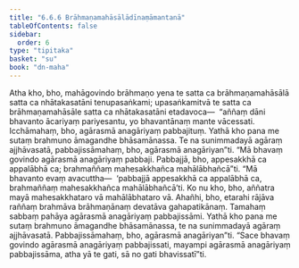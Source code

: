 ```yaml
---
title: "6.6.6 Brāhmaṇamahāsālādīnaṃāmantanā"
tableOfContents: false
sidebar:
  order: 6
type: "tipitaka"
basket: "su"
book: "dn-maha"
---
```



<DynamicBreadcrumb />

<Division number="324" book="dn-maha">

<Paragraph number="736" book="dn-maha">
Atha kho, bho, mahāgovindo brāhmaṇo yena te satta ca brāhmaṇamahāsālā satta ca nhātakasatāni tenupasaṅkami; upasaṅkamitvā te satta ca brāhmaṇamahāsāle satta ca nhātakasatāni etadavoca—  “aññaṃ dāni bhavanto ācariyaṃ pariyesantu, yo bhavantānaṃ mante vācessati. Icchāmahaṃ, bho, agārasmā anagāriyaṃ pabbajituṃ. Yathā kho pana me sutaṃ brahmuno āmagandhe bhāsamānassa. Te na sunimmadayā agāraṃ ajjhāvasatā, pabbajissāmahaṃ, bho, agārasmā anagāriyan”ti. “Mā bhavaṃ govindo agārasmā anagāriyaṃ pabbaji. Pabbajjā, bho, appesakkhā ca appalābhā ca; brahmaññaṃ mahesakkhañca mahālābhañcā”ti. “Mā bhavanto evaṃ avacuttha—  ‘pabbajjā appesakkhā ca appalābhā ca, brahmaññaṃ mahesakkhañca mahālābhañcā’ti. Ko nu kho, bho, aññatra mayā mahesakkhataro vā mahālābhataro vā. Ahañhi, bho, etarahi rājāva raññaṃ brahmāva brāhmaṇānaṃ devatāva gahapatikānaṃ. Tamahaṃ sabbaṃ pahāya agārasmā anagāriyaṃ pabbajissāmi. Yathā kho pana me sutaṃ brahmuno āmagandhe bhāsamānassa, te na sunimmadayā agāraṃ ajjhāvasatā. Pabbajissāmahaṃ, bho, agārasmā anagāriyan”ti. “Sace bhavaṃ govindo agārasmā anagāriyaṃ pabbajissati, mayampi agārasmā anagāriyaṃ pabbajissāma, atha yā te gati, sā no gati bhavissatī”ti.
</Paragraph>
</Division>